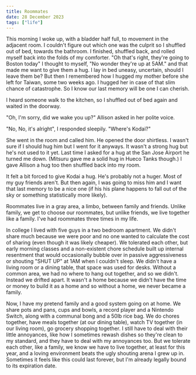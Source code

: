```yaml
---
title: Roommates
date: 28 December 2023
tags: ["life"]
---
```


This morning I woke up, with a bladder half full, to movement in the adjacent room.
I couldn't figure out which one was the culprit so I shuffled out of bed, towards
the bathroom.
I finished, shuffled back, and rolled myself back into the folds of my comforter.
"Oh that's right, they're going to Boston today" I thought to myself, "No wonder
they're up at 5AM." and that made me want to give them a hug.
I lay in bed uneasy, uncertain, should I leave them be? But then I remembered 
how I hugged my mother before she left for Taiwan, some two weeks ago. I hugged her in case of
that slim chance of catastrophe. So I know our last memory will be one I can cherish.

I heard someone walk to the kitchen, so I shuffled out of bed again and waited in the doorway.

"Oh, I'm sorry, did we wake you up?" Allison asked in her polite voice.

"No, No, it's alright", I responded sleepily. "Where's Kodai?"

She went in the room and called him. He opened the door shirtless. I wasn't
sure if I should hug him but I went for it anyways. It wasn't a strong hug
but he's not used to it yet. Last time I asked for a hug at the San Jose Airport
he turned me down. (Mitsuru gave me a solid hug in Hueco Tanks though.)
I gave Allison a hug too then shuffled back into my room.

It felt a bit forced to give Kodai a hug. He's probably not a huger.
Most of my guy friends aren't.
But then again, I was going to miss him and I want that last memory to be a nice
one (if his his plane happens to fall out of the sky or something statistically more likely).

Roommates live in a gray area, a limbo, between family and friends. Unlike family,
we get to choose our roommates, but unlike friends, we live together like a family.
I've had roommates three times in my life.

In college I lived with five guys in a two bedroom apartment.
We didn't share much because we were poor and no one wanted to calculate the cost
of sharing (even though it was likely cheaper). We tolerated each other, but
early morning classes and a non-existent chore schedule built up internal resentment
that would occasionally bubble over in passive aggressiveness or shouting "SHUT UP"
at 1AM when I couldn't sleep. We didn't have a living room or a dining table, 
that space was used for desks. Without a common area, we had no where to hang out
together, and so we didn't. Instead we drifted apart. It wasn't a home because
we didn't have the time or money to build it as a home and so without a home,
we never became a family.

Now, I have my pretend family and a good system going on at home. 
We share pots and pans, cups and bowls, a record player and a Nintendo Switch, along with a communal bong and a 50lb rice bag.
We do chores together, have meals together (at our dining table), watch TV together (in our living room), go grocery shopping together.
I still have to deal with their little annoyances, like how I sometimes rewash 
dishes so they're clean to my standard, and they have to deal with my 
annoyances too. But we tolerate each other, like a family, we know we have to
live together, at least for this year, and a loving environment beats the ugly
shouting arena I grew up in. 
Sometimes it feels like this could last forever, but I'm already legally bound to its expiration date.

